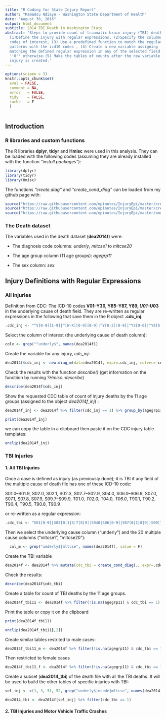 ---
title: "R Coding for State Injury Report"
author: "Mamadou Ndiaye - Washington State Department of Health"
date: "August 30, 2016"
output: html_document
subtitle: 2014 TBI Death in Washington State
abstract: 'Steps to provide count of traumatic brain injury (TBI) deaths using R:
  (1)Define the injury with regular expressions, (2)Specify the columns with the icd-10
  codes of interest, (3) Use a predefined function to match the regular expression
  patterns with the icd10 codes , (4) Create a new variable assigning ''1'' to observation
  matching the defined regular expression in any of the selected field, assigning
  ''0'' otherwise.(5) Make the tables of counts after the new variable for the defined
  injury is created.'
---  



```{r, echo=F,message=FALSE, warning=FALSE}  

options(scipen = 3)
knitr::opts_chunk$set(
  eval = FALSE,
  comment = NA,
  error   = FALSE,
  tidy    = FALSE,
  cache   = F
  )



```
## Introduction  

### R libraries and custom functions  

  The R libraries **dplyr**, **tidyr** and **Hmisc** were used in this analysis. They can be loaded with the following codes (assuming they are already installed with the function *"install.packages"*):
  
```{r}  

library(dplyr)
library(tidyr)
library(Hmisc)   

```  

The functions *"create.diag"* and *"create_cond_diag"* can be loaded from my github page with:

```{r}  

source("https://raw.githubusercontent.com/epinotes/InjuryEpi/master/create_diag")
source("https://raw.githubusercontent.com/epinotes/InjuryEpi/master/create_cond_diag")
source("https://raw.githubusercontent.com/epinotes/InjuryEpi/master/onclip")

```  
### The Death dataset

  The variables used in the death dataset (**dea2014f**) were:
  
  - The diagnosis code columns: *underly*, *mltcse1* to *mltcse20*   
  
  - The age group column (11 age groups): *agegrp11*  
  
  - The sex column: *sex*  


## Injury Definitions with Regular Expressions  


### All injuries    

  Definition from CDC: The ICD-10 codes __V01–Y36, Y85–Y87, Y89, *U01–*U03__ in the underlying cause of death field. They are re-written as regular expressions in the following that save them in the R object **.cdc_inj**.

 
```{r}

.cdc_inj <- "^V[0-9][1-9]|^[W-X][0-9][0-9]|^Y[0-2][0-9]|^Y3[0-6]|^Y8[5-7|9]|U0[1-3]"

```  

  Select the column of interest (the underlying cause of death column):

```{r}

colx <- grep("^underly$", names(dea2014f))

```
  Create the variable for any injury, *cdc_inj*:  
  
  
```{r}

dea2014f$cdc_inj <- new.diag_m(data=dea2014f, expr=.cdc_inj, colvec= colx)

```   
 Check the results with the function *describe()* (get information on the functiion by running *?Hmisc::describe*)

```{r}

describe(dea2014f$cdc_inj)

```

  Show the requested CDC table of count of injury deaths by the 11 age groups (assigned to the object *dea2014f_inj*) :
  
```{r}  

dea2014f_inj <- dea2014f %>% filter(cdc_inj == 1) %>% group_by(agegrp11) %>% summarise(deaths = n()) %>% na.omit()

print(dea2014f_inj)

```
  we can copy the table in a clipboard then paste it on the CDC injury table templates:  
  
  
```{r}

onclip(dea2014f_inj)

```

### TBI Injuries    

#### 1. All TBI Injuries


  Once a case is defined as injury (as previously done); it is TBI if any field of the multiple cause of death file has one of these ICD-10 code:

S01.0–S01.9, S02.0, S02.1, S02.3, S02.7–S02.9, S04.0, S06.0–S06.9, S07.0, S07.1, S07.8, S07.9, S09.7–S09.9, T01.0*, T02.0*, T04.0*, T06.0*, T90.1, T90.2, T90.4, T90.5, T90.8, T90.9

  or re-written as a regular expression:
  
  
```{r}
.cdc_tbi <- "S01[0-9]|S02[0|1|3|7|8|9]|S040|S06[0-9]|S07[0|1|8|9]|S09[7-9]|T0[1|2|4|6]0|T90[1|2|4|5|8|9]"

```

  Then we select the underlying cause column ("underly") and the 20 multiple cause columns ("mltcse1", "mltcse20"):
  
  
```{r}

  col_m <- grep("underly$|mltcse", names(dea2014f), value = F)

```
  Create the TBI variable
  
```{r}

dea2014f <- dea2014f %>% mutate(cdc_tbi = create_cond_diag(., expr=.cdc_tbi, colvec= col_m, cond.var = cdc_inj))

```
  Check the results:  
  
  
```{r}  

describe(dea2014f$cdc_tbi)

```

  Create a table for count of TBI deaths by the 11 age groups.

```{r}

dea2014f_tbi11 <- dea2014f %>% filter(!is.na(agegrp11) & cdc_tbi == 1) %>% mutate(agegrp11 = as.numeric(agegrp11)) %>% group_by(agegrp11) %>% summarise(deaths = n()) %>% right_join(data.frame(agegrp11 = 1:11)) %>% complete(agegrp11 = full_seq(agegrp11, period = 1),  fill = list(deaths = 0))


```   

  Print the table or copy it on the clipboard 

```{r}  

print(dea2014f_tbi11)

onclip(dea2014f_tbi11[,2])

``` 

  Create similar tables restrited to male cases:

```{r}  

dea2014f_tbi11_m <- dea2014f %>% filter(!is.na(agegrp11) & cdc_tbi == 1 & sex == "M") %>% mutate(agegrp11 = as.numeric(agegrp11)) %>% group_by(agegrp11) %>% summarise(deaths = n()) %>% right_join(data.frame(agegrp11 = 1:11)) %>% complete(agegrp11 = full_seq(agegrp11, period = 1),  fill = list(deaths = 0)) 


```


  Then restricted to female cases
  
  
```{r}  

dea2014f_tbi11_f <- dea2014f %>% filter(!is.na(agegrp11) & cdc_tbi == 1 & sex == "F") %>% mutate(agegrp11 = as.numeric(agegrp11)) %>% group_by(agegrp11) %>% summarise(deaths = n()) %>% right_join(data.frame(agegrp11 = 1:11)) %>% complete(agegrp11 = full_seq(agegrp11, period = 1),  fill = list(deaths = 0))

```

  Create a subset (**dea2014_tbi**) of the death file with all the TBI deaths. It will be used to build the other tables of specific injuries with TBI:  
  
```{r}  

sel_inj <- c(1, 3, 51, 52, grep("underly$|ecode|mltcse", names(dea2014f ), value = F), 169:180)

dea2014_tbi <- dea2014f[sel_inj] %>% filter(cdc_tbi == 1)


```  


#### 2. TBI Injuries and Motor Vehicle Traffic Crashes





 



